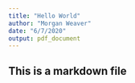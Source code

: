 ```yaml
---
title: "Hello World"
author: "Morgan Weaver"
date: "6/7/2020"
output: pdf_document
---
```


## This is a markdown file